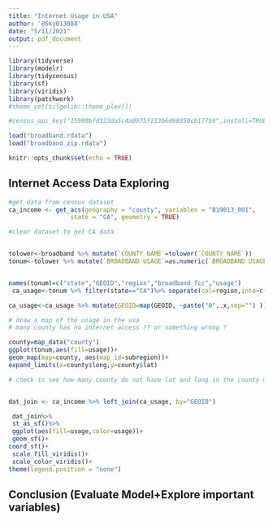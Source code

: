 ```yaml
---
title: "Internet Usage in USA"
author: '@Sky013088'
date: "5/11/2021"
output: pdf_document
---
```


```r
library(tidyverse)
library(modelr)
library(tidycensus) 
library(sf)
library(viridis)
library(patchwork)
#theme_set(silgelib::theme_plex())

#census_api_key("15980bfd323da5c4a0975f213b6d68950cb177b8",install=TRUE)

load("broadband.rdata")
load("broadband_zip.rdata")

knitr::opts_chunk$set(echo = TRUE)


```

## Internet Access Data Exploring 
```r
#get data from census dataset 
ca_income <- get_acs(geography = "county", variables = "B19013_001",
                 state = "CA", geometry = TRUE)

```

```r
#clear dataset to get CA data


tolower<-broadband %>% mutate(`COUNTY NAME`=tolower(`COUNTY NAME`))
tonum<-tolower %>% mutate(`BROADBAND USAGE`=as.numeric(`BROADBAND USAGE`)) 


names(tonum)=c("state","GEOID","region","broadband_fcc","usage")
 ca_usage<-tonum %>% filter(state=="CA")%>% separate(col=region,into=c("subregion","county"),sep=-7) %>% select(-county)

ca_usage<-ca_usage %>% mutate(GEOID=map(GEOID, ~paste("0",.x,sep="") )) %>% unnest(cols=c(GEOID))

```

```r
# draw a map of the usage in the usa 
# many county has no internet access ?? or something wrong ?

county=map_data("county")
ggplot(tonum,aes(fill=usage))+
geom_map(map=county, aes(map_id=subregion))+
expand_limits(x=county$long,y=county$lat)
```

```r
# check to see how many county do not have lat and long in the county map. (121)


dat_join <- ca_income %>% left_join(ca_usage, by="GEOID")
```



```r


 dat_join%>%
 st_as_sf()%>%
 ggplot(aes(fill=usage,color=usage))+
 geom_sf()+
coord_sf()+
 scale_fill_viridis()+
 scale_color_viridis()+
theme(legend.position = "none")

```




## Conclusion (Evaluate Model+Explore important variables)




